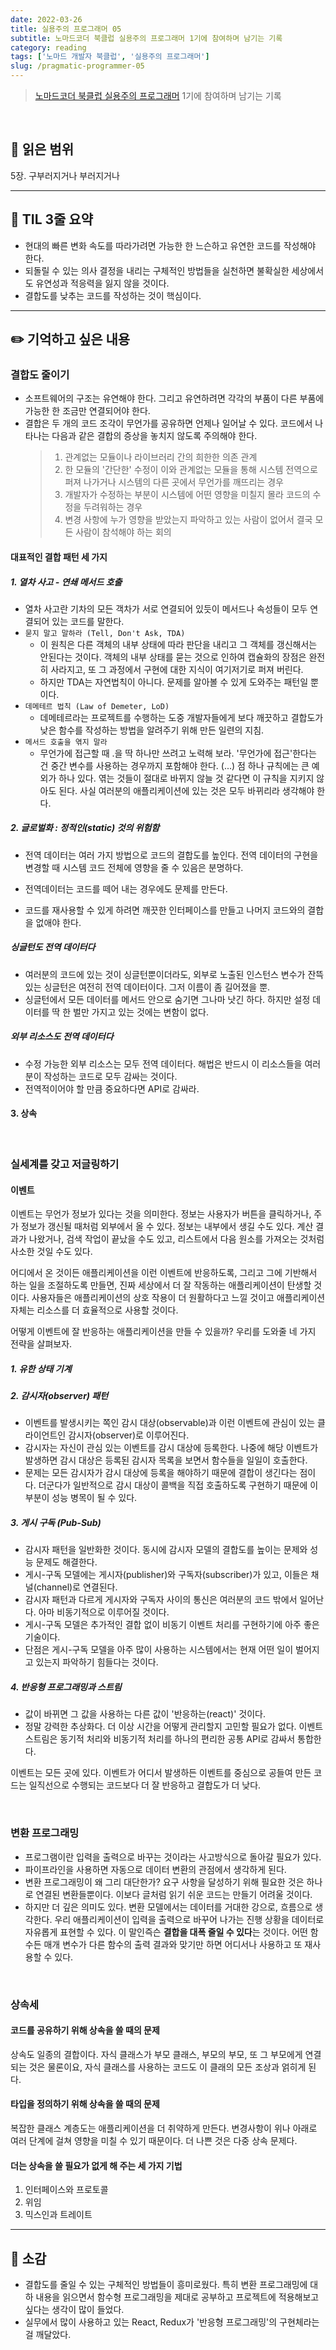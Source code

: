 ```yaml
---
date: 2022-03-26
title: 실용주의 프로그래머 05
subtitle: 노마드코더 북클럽 실용주의 프로그래머 1기에 참여하며 남기는 기록
category: reading
tags: ['노마드 개발자 북클럽', '실용주의 프로그래머']
slug: /pragmatic-programmer-05
---
```


> [노마드코더 북클럽 실용주의 프로그래머](https://nomadcoders.co/pragmatic-programmer?utm_source=Nomad+Academy&utm_campaign=b21db3e0fc-EMAIL_CAMPAIGN_2022_03_11&utm_medium=email&utm_term=0_4313d957c9-b21db3e0fc-44797189&mc_cid=b21db3e0fc&mc_eid=ada1dd7049) 1기에 참여하며 남기는 기록

<br />

## 📖 읽은 범위

5장. 구부러지거나 부러지거나

---

## 📍 TIL 3줄 요약

- 현대의 빠른 변화 속도를 따라가려면 가능한 한 느슨하고 유연한 코드를 작성해야 한다.
- 되돌릴 수 있는 의사 결정을 내리는 구체적인 방법들을 실천하면 불확실한 세상에서도 유연성과 적응력을 잃지 않을 것이다.
- 결합도를 낮추는 코드를 작성하는 것이 핵심이다.

---

## ✏️ 기억하고 싶은 내용

### 결합도 줄이기

- 소프트웨어의 구조는 유연해야 한다. 그리고 유연하려면 각각의 부품이 다른 부품에 가능한 한 조금만 연결되어야 한다.
- 결합은 두 개의 코드 조각이 무언가를 공유하면 언제나 일어날 수 있다. 코드에서 나타나는 다음과 같은 결합의 증상을 놓치지 않도록 주의해야 한다.
  > 1. 관계없는 모듈이나 라이브러리 간의 희한한 의존 관계
  > 2. 한 모듈의 '간단한' 수정이 이와 관계없는 모듈을 통해 시스템 전역으로 퍼져 나가거나 시스템의 다른 곳에서 무언가를 깨뜨리는 경우
  > 3. 개발자가 수정하는 부분이 시스템에 어떤 영향을 미칠지 몰라 코드의 수정을 두려워하는 경우
  > 4. 변경 사항에 누가 영향을 받았는지 파악하고 있는 사람이 없어서 결국 모든 사람이 참석해야 하는 회의

#### 대표적인 결합 패턴 세 가지

##### 1. 열차 사고 - 연쇄 메서드 호출

- 열차 사고란 기차의 모든 객차가 서로 연결되어 있듯이 메서드나 속성들이 모두 연결되어 있는 코드를 말한다.
- `묻지 말고 말하라 (Tell, Don't Ask, TDA)`
  - 이 원칙은 다른 객체의 내부 상태에 따라 판단을 내리고 그 객체를 갱신해서는 안된다는 것이다. 객체의 내부 상태를 묻는 것으로 인하여 캡슐화의 장점은 완전히 사라지고, 또 그 과정에서 구현에 대한 지식이 여기저기로 퍼져 버린다.
  - 하지만 TDA는 자연법칙이 아니다. 문제를 알아볼 수 있게 도와주는 패턴일 뿐이다.
- `데메테르 법칙 (Law of Demeter, LoD)`
  - 데메테르라는 프로젝트를 수행하는 도중 개발자들에게 보다 깨끗하고 결합도가 낮은 함수를 작성하는 방법을 알려주기 위해 만든 일련의 지침.
- `메서드 호출을 엮지 말라`
  - 무언가에 접근할 때 .을 딱 하나만 쓰려고 노력해 보라. '무언가에 접근'한다는 건 중간 변수를 사용하는 경우까지 포함해야 한다. (...) 점 하나 규칙에는 큰 예외가 하나 있다. 엮는 것들이 절대로 바뀌지 않늘 것 같다면 이 규칙을 지키지 않아도 된다. 사실 여러분의 애플리케이션에 있는 것은 모두 바뀌리라 생각해야 한다.

##### 2. 글로벌화 : 정적인(static) 것의 위험함

- 전역 데이터는 여러 가지 방법으로 코드의 결합도를 높인다. 전역 데이터의 구현을 변경할 때 시스템 코드 전체에 영향을 줄 수 있음은 분명하다.

- 전역데이터는 코드를 떼어 내는 경우에도 문제를 만든다.
- 코드를 재사용할 수 있게 하려면 깨끗한 인터페이스를 만들고 나머지 코드와의 결합을 없애야 한다.

##### 싱글턴도 전역 데이터다

- 여러분의 코드에 있는 것이 싱글턴뿐이더라도, 외부로 노출된 인스턴스 변수가 잔뜩 있는 싱글턴은 여전히 전역 데이터이다. 그저 이름이 좀 길어졌을 뿐.
- 싱글턴에서 모든 데이터를 메서드 안으로 숨기면 그나마 낫긴 하다. 하지만 설정 데이터를 딱 한 벌만 가지고 있는 것에는 변함이 없다.

##### 외부 리소스도 전역 데이터다

- 수정 가능한 외부 리소스는 모두 전역 데이터다. 해법은 반드시 이 리소스들을 여러분이 작성하는 코드로 모두 감싸는 것이다.
- 전역적이어야 할 만큼 중요하다면 API로 감싸라.

#### 3. 상속

<br />

### 실세계를 갖고 저글링하기

#### 이벤트

이벤트는 무언가 정보가 있다는 것을 의미한다. 정보는 사용자가 버튼을 클릭하거나, 주가 정보가 갱신될 때처럼 외부에서 올 수 있다. 정보는 내부에서 생길 수도 있다. 계산 결과가 나왔거나, 검색 작업이 끝났을 수도 있고, 리스트에서 다음 원소를 가져오는 것처럼 사소한 것일 수도 있다.

어디에서 온 것이든 애플리케이션을 이런 이벤트에 반응하도록, 그리고 그에 기반해서 하는 일을 조절하도록 만들면, 진짜 세상에서 더 잘 작동하는 애플리케이션이 탄생할 것이다. 사용자들은 애플리케이션의 상호 작용이 더 원활하다고 느낄 것이고 애플리케이션 자체는 리소스를 더 효율적으로 사용할 것이다.

어떻게 이벤트에 잘 반응하는 애플리케이션을 만들 수 있을까? 우리를 도와줄 네 가지 전략을 살펴보자.

##### 1. 유한 상태 기계

##### 2. 감시자(observer) 패턴

- 이벤트를 발생시키는 쪽인 감시 대상(observable)과 이런 이벤트에 관심이 있는 클라이언트인 감시자(observer)로 이루어진다.
- 감시자는 자신이 관심 있는 이벤트를 감시 대상에 등록한다. 나중에 해당 이벤트가 발생하면 감시 대상은 등록된 감시자 목록을 보면서 함수들을 일일이 호출한다.
- 문제는 모든 감시자가 감시 대상에 등록을 해야하기 때문에 결합이 생긴다는 점이다. 더군다가 일반적으로 감시 대상이 콜백을 직접 호출하도록 구현하기 때문에 이 부분이 성능 병목이 될 수 있다.

##### 3. 게시 구독 (Pub-Sub)

- 감시자 패턴을 일반화한 것이다. 동시에 감시자 모델의 결합도를 높이는 문제와 성능 문제도 해결한다.
- 게시-구독 모델에는 게시자(publisher)와 구독자(subscriber)가 있고, 이들은 채널(channel)로 연결된다.
- 감시자 패턴과 다르게 게시자와 구독자 사이의 통신은 여러분의 코드 밖에서 일어난다. 아마 비동기적으로 이루어질 것이다.
- 게시-구독 모델은 추가적인 결합 없이 비동기 이벤트 처리를 구현하기에 아주 좋은 기술이다.
- 단점은 게시-구독 모델을 아주 많이 사용하는 시스템에서는 현재 어떤 일이 벌어지고 있는지 파악하기 힘들다는 것이다.

##### 4. 반응형 프로그래밍과 스트림

- 값이 바뀌면 그 값을 사용하는 다른 값이 '반응하는(react)' 것이다.
- 정말 강력한 추상화다. 더 이상 시간을 어떻게 관리할지 고민할 필요가 없다. 이벤트 스트림은 동기적 처리와 비동기적 처리를 하나의 편리한 공통 API로 감싸서 통합한다.

이벤트는 모든 곳에 있다. 이벤트가 어디서 발생하든 이벤트를 중심으로 공들여 만든 코드는 일직선으로 수행되는 코드보다 더 잘 반응하고 결합도가 더 낮다.

<br />

### 변환 프로그래밍

- 프로그램이란 입력을 출력으로 바꾸는 것이라는 사고방식으로 돌아갈 필요가 있다.
- 파이프라인을 사용하면 자동으로 데이터 변환의 관점에서 생각하게 된다.
- 변환 프로그래밍이 왜 그리 대단한가? 요구 사항을 달성하기 위해 필요한 것은 하나로 연결된 변환들뿐이다. 이보다 글처럼 읽기 쉬운 코드는 만들기 어려울 것이다.
- 하지만 더 깊은 의미도 있다. 변환 모델에서는 데이터를 거대한 강으로, 흐름으로 생각한다. 우리 애플리케이션이 입력을 출력으로 바꾸어 나가는 진행 상황을 데이터로 자유롭게 표현할 수 있다. 이 말인즉슨 **결합을 대폭 줄일 수 있다**는 것이다. 어떤 함수든 매개 변수가 다른 함수의 출력 결과와 맞기만 하면 어디서나 사용하고 또 재사용할 수 있다.

<br />

### 상속세

#### 코드를 공유하기 위해 상속을 쓸 때의 문제

상속도 일종의 결합이다. 자식 클래스가 부모 클래스, 부모의 부모, 또 그 부모에게 연결되는 것은 물론이요, 자식 클래스를 사용하는 코드도 이 클래의 모든 조상과 얽히게 된다.

#### 타입을 정의하기 위해 상속을 쓸 때의 문제

복잡한 클래스 계층도는 애플리케이션을 더 취약하게 만든다. 변경사항이 위나 아래로 여러 단계에 걸쳐 영향을 미칠 수 있기 때문이다. 더 나쁜 것은 다중 상속 문제다.

#### 더는 상속을 쓸 필요가 없게 해 주는 세 가지 기법

1. 인터페이스와 프로토콜
2. 위임
3. 믹스인과 트레이트

---

## 💭 소감

- 결합도를 줄일 수 있는 구체적인 방법들이 흥미로웠다. 특히 변환 프로그래밍에 대하 내용을 읽으면서 함수형 프로그래밍을 제대로 공부하고 프로젝트에 적용해보고 싶다는 생각이 많이 들었다.
- 실무에서 많이 사용하고 있는 React, Redux가 '반응형 프로그래밍'의 구현체라는걸 깨달았다.
